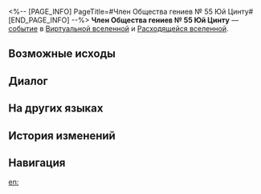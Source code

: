 <%-- [PAGE_INFO]
PageTitle=#Член Общества гениев №&nbsp;55 Юй Цинту#
[END_PAGE_INFO] --%>
{{Дополнить}}
{{ВВ Событие Инфобокс
|id                 = 12401
|Название           = 
|Изображение        = Событие ВВ Юй Цинту.png
|Испытание_в_вв     = Неизвестно
|Испытание_в_рое    = Неизвестно
|Испытание_в_зиш    = Неизвестно
|Испытание_в_рв     = Неизвестно
|Испытание_в_облнеп = 
|Требования         = 
|Пред               = 
|След               = 
|Упоминания         = 
|Порядок            = 021
|Порядок_рв         = 041
}}
'''Член Общества гениев №&nbsp;55 Юй Цинту''' — [[Расходящаяся вселенная/События|событие]] в [[Виртуальная вселенная|Виртуальной вселенной]] и [[Расходящаяся вселенная|Расходящейся вселенной]].

==Возможные исходы==
{{Возможные исходы
|Выбор_1 = Добавить сахара

|Выбор_1_1 = Вычислить способ получше
|Результат_1_1 = До дна...
|Путь_1_1   = Эрудиция

|Выбор_1_2 = Бокалы должны научиться сами себя взбалтывать
|Путь_1_2   = Небытие

|Шанс_1_2_1 = 50%

|Выбор_1_3 = Вы решаете добавить туда ещё немного странных ингредиентов...
|Путь_1_3   = Радость

|Шанс_1_3_1 = 30%

|Шанс_1_3_2 = 70%

|Выбор_1_4 = Размешать со всей силы!

|Шанс_1_4_1 = 70%

|Шанс_1_4_2 = 10%

|Выбор_1_4_2_1 = Поддаться сонливости и задремать...
|Результат_1_4_2_1 = Потерять 50% космических фрагментов.

|Выбор_1_4_2_2 = Сначала покончить с недружелюбными глазами, что окружили вас!
|Результат_1_4_2_2 = Вы решаете помериться с ней силами: вступить в тяжёлую битву 1 раз.

|Шанс_1_4_3 = 20%

|Выбор_1_5 = Аккуратно размешать

|Шанс_1_5_1 = 50%

|Выбор_1_5_1_1 = Поддаться сонливости и задремать...
|Результат_1_5_1_1 = Потерять 50% космических фрагментов.

|Выбор_1_5_1_2 = Сначала покончить с недружелюбными глазами, что окружили вас!
|Результат_1_5_1_2 = Вы решаете помериться с ней силами: вступить в тяжёлую битву 1 раз.

|Выбор_2 = Добавить зубной пасты

|Выбор_2_1 = Вычислить способ получше
|Результат_2_1 = До дна...
|Путь_2_1   = Эрудиция

|Выбор_2_2 = Бокалы должны научиться сами себя взбалтывать
|Путь_2_2   = Небытие

|Шанс_2_2_1 = 50%

|Выбор_2_3 = Вы решаете добавить туда ещё немного странных ингредиентов...
|Путь_2_3   = Радость

|Шанс_2_3_1 = 30%

|Шанс_2_3_2 = 70%

|Выбор_2_4 = Размешать со всей силы!

|Шанс_2_4_1 = 80%

|Шанс_2_4_2 = 20%

|Выбор_2_4_2_1 = Разобраться с мутантом
|Результат_2_4_2_1 = Этому следует положить конец! После победы получить 1 благословение 3★.

|Выбор_2_5 = Аккуратно размешать

|Шанс_2_5_1 = 50%

|Шанс_2_5_2 = 20%

|Выбор_2_5_2_1 = Разобраться с мутантом
|Результат_2_5_2_1 = Этому следует положить конец! После победы получить 1 благословение 3★.

|Шанс_2_5_3 = 30%
}}

==Диалог==
{{Диалог Начало}}
:{{tx}}
{{Диалог Конец}}

==На других языках==
{{На других языках
|en   = Genius Society #55 Yu Qingtu
|zhs  = 天才俱乐部#55余清涂
|zht  = 天才俱樂部#55余清涂
|ja   = {{Rubi|天才|てんさい}}クラブ#55{{Rubi|余清塗|よせいと}}
|ko   = 지니어스 클럽 #55 여청도
|es   = Yu Qingtu, miembro n.º 55 del Círculo de Genios
|fr   = Yu Qingtu, membre n° 55 de la Société des génies
|ru   = Член Общества гениев №&nbsp;55 Юй Цинту
|th   = Yu Qingtu สมาชิกลำดับที่ 55 แห่งสมาคมอัจฉริยะ
|vi   = CLB Thiên Tài #55 Yu Qingtu
|de   = Yu Qingtu, Geniusgesellschaft Nr. 55
|id   = Genius Society #55 Yu Qingtu
|pt   = Sociedade de Gênios #55 Yu Qingtu
}}

==История изменений==
{{История изменений|null}}

==Навигация==
{{События ВВ Навбокс}}

[[en:]]